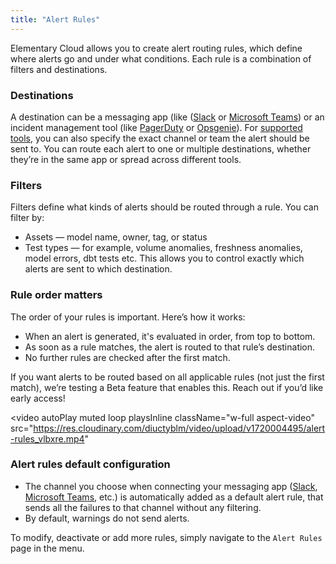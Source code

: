 ```yaml
---
title: "Alert Rules"
---
```


<Snippet file="/_snippets/cloud/cloud-feature-tag.mdx" />

Elementary Cloud allows you to create alert routing rules, which define where alerts go and under what conditions. Each rule is a combination of filters and destinations.

### Destinations
A destination can be a messaging app (like ([Slack](/cloud/integrations/alerts/slack) or [Microsoft Teams](/cloud/integrations/alerts/ms-teams)) or an incident management tool (like [PagerDuty](/cloud/integrations/alerts/pagerduty) or [Opsgenie](/cloud/integrations/alerts/opsgenie)). For [supported tools](/features/alerts-and-incidents/alerts-and-incidents-overview#supported-alert-integrations), you can also specify the exact channel or team the alert should be sent to.
You can route each alert to one or multiple destinations, whether they’re in the same app or spread across different tools.

### Filters
Filters define what kinds of alerts should be routed through a rule. You can filter by:
- Assets — model name, owner, tag, or status
- Test types — for example, volume anomalies, freshness anomalies, model errors, dbt tests etc.
This allows you to control exactly which alerts are sent to which destination.

### Rule order matters
The order of your rules is important. Here’s how it works:
- When an alert is generated, it's evaluated in order, from top to bottom.
- As soon as a rule matches, the alert is routed to that rule’s destination.
- No further rules are checked after the first match.

If you want alerts to be routed based on all applicable rules (not just the first match), we’re testing a Beta feature that enables this. Reach out if you’d like early access!

<video
  autoPlay
  muted
  loop
  playsInline
  className="w-full aspect-video"
  src="https://res.cloudinary.com/diuctyblm/video/upload/v1720004495/alert-rules_vlbxre.mp4"
></video>


### Alert rules default configuration

- The channel you choose when connecting your messaging app ([Slack](/cloud/integrations/alerts/slack), [Microsoft Teams](/cloud/integrations/alerts/ms-teams), etc.)
is automatically added as a default alert rule, that sends all the failures to that channel without any filtering.
- By default, warnings do not send alerts. 

To modify, deactivate or add more rules, simply navigate to the `Alert Rules` page in the menu.
